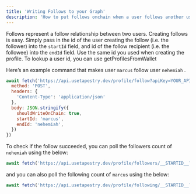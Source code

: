 ```yaml
---
title: 'Writing Follows to your Graph'
description: 'How to put follows onchain when a user follows another user'
---
```


Follows represent a follow relationship between two users. Creating follows is easy. Simply pass in the id of the user creating the follow (i.e. the follower) into the `startId` field, and id of the follow recipient (i.e. the followee) into the `endId` field. Use the same id you used when creating the profile. To lookup a user id, you can use getProfilesFromWallet

Here’s an example command that makes user `marcus` follow user `nehemiah` .

```jsx
await fetch('https://api.usetapestry.dev/profile/follow?apiKey=YOUR_API_KEY', {
  method: 'POST',
  headers: {
    'Content-Type': 'application/json'
  },
  body: JSON.stringify({
    shouldWriteOnChain: true,
    startId: 'marcus',
    endId: 'nehemiah',
  })
})
```

To check if the follow succeeded, you can poll the followers count of `nehemiah` using the below:

```jsx
await fetch('https://api.usetapestry.dev/profile/followers/__STARTID__?apiKey=YOUR_API_KEY')
```

and you can also poll the following count of `marcus` using the below:

```jsx
await fetch('https://api.usetapestry.dev/profile/following/__STARTID__?apiKey=YOUR_API_KEY')
```